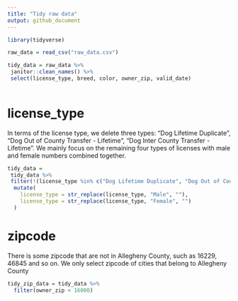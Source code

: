 ```yaml
---
title: "Tidy raw data"
output: github_document
---
```


```r
library(tidyverse)

raw_data = read_csv("raw_data.csv")

tidy_data = raw_data %>% 
 janitor::clean_names() %>% 
 select(license_type, breed, color, owner_zip, valid_date)
 
```

# license_type

In terms of the license type, we delete three types: "Dog Lifetime Duplicate", "Dog Out of County Transfer - Lifetime", "Dog Inter County Transfer - Lifetime". We mainly focus on the remaining four types of licenses with male and female numbers combined together.

```r
tidy_data = 
 tidy_data %>% 
 filter(!(license_type %in% c("Dog Lifetime Duplicate", "Dog Out of County Transfer - Lifetime", "Dog Inter County Transfer - Lifetime"))) %>% 
  mutate(
    license_type = str_replace(license_type, "Male", ""),
    license_type = str_replace(license_type, "Female", "")
  )

```

# zipcode

There is some zipcode that are not in Allegheny County, such as 16229, 46845 and so on. We only select zipcode of cities that belong to Allegheny County

```r
tidy_zip_data = tidy_data %>% 
  filter(owner_zip < 16000)
```

